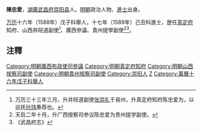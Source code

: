 '''陳忠愛'''，[[湖廣|湖廣]][[武昌府|武昌府]][[崇阳县|崇阳县]]人。[[明朝|明朝]]政治人物、[[進士|進士]]出身。

[[万历|万历]]十六年（1588年）戊子科舉人，十七年（1589年）己丑科進士，歴任[[真定府|真定府]]知府、山西井陉道副使<ref>万历三十三年三月，升井陉道副使[[张崇礼|张崇礼]]于易州，升真定府知府陈忠爱为，以巡抚[[孙玮|孙玮]]奏荐也。</ref>、廣西參議、貴州提學副使<ref>天启二年十月，升广西按察司参议陈忠爱为贵州提学副使。</ref><ref>《武昌府志》</ref>。

== 注釋 ==
{{reflist}}

{{明朝人物小作品}}
{{萬曆十七年己丑科殿試金榜}}
{{DEFAULTSORT:Chen陈}}
[[Category:明朝廣西布政使司參議|Category:明朝廣西布政使司參議]][[Category:明朝真定府知府|Category:明朝真定府知府]]
[[Category:明朝山西按察司副使|Category:明朝山西按察司副使]]
[[Category:明朝貴州按察司副使|Category:明朝貴州按察司副使]]
[[Category:崇阳人|Category:崇阳人]]
[[Category:陈姓|Z]]
[[Category:萬曆十六年戊子科舉人|Category:萬曆十六年戊子科舉人]]